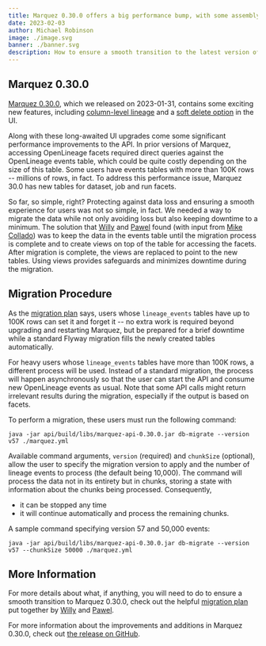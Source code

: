 ```yaml
---
title: Marquez 0.30.0 offers a big performance bump, with some assembly required
date: 2023-02-03
author: Michael Robinson
image: ./image.svg
banner: ./banner.svg
description: How to ensure a smooth transition to the latest version of Marquez. 
---
```


## Marquez 0.30.0

[Marquez 0.30.0](https://github.com/MarquezProject/marquez/releases/tag/0.30.0), 
which we released on 2023-01-31, contains some exciting new features, including 
[column-level lineage](https://github.com/MarquezProject/marquez/pull/2293) and 
a [soft delete option](https://github.com/MarquezProject/marquez/pull/2343) in 
the UI.

Along with these long-awaited UI upgrades come some significant performance 
improvements to the API. In prior versions of Marquez, accessing OpenLineage 
facets required direct queries against the OpenLineage events table, which could 
be quite costly depending on the size of this table. Some users have events 
tables with more than 100K rows -- millions of rows, in fact. To address this 
performance issue, Marquez 30.0 has new tables for dataset, job and run facets.

So far, so simple, right? Protecting against data loss and ensuring a smooth 
experience for users was not so simple, in fact. We needed a way to migrate the 
data while not only avoiding loss but also keeping downtime to a minimum. The 
solution that [Willy](https://github.com/wslulciuc) and 
[Pawel](https://github.com/pawel-big-lebowski) found (with input from 
[Mike Collado](https://github.com/collado-mike)) was to keep the data in the 
events table until the migration process is complete and to create views on top 
of the table for accessing the facets. After migration is complete, the views 
are replaced to point to the new tables. Using views provides safeguards and 
minimizes downtime during the migration. 

## Migration Procedure

As the 
[migration plan](https://github.com/MarquezProject/marquez/blob/main/api/src/main/resources/marquez/db/migration/V57__readme.md) 
says, users whose `lineage_events` tables have up to 100K rows can set it and 
forget it -- no extra work is required beyond upgrading and restarting 
Marquez, but be prepared for a brief downtime while a standard Flyway migration 
fills the newly created tables automatically.

For heavy users whose `lineage_events` tables have more than 100K rows, a 
different process will be used. Instead of a standard migration, the process will 
happen asynchronously so that the user can start the API and consume new 
OpenLineage events as usual. Note that some API calls might return irrelevant 
results during the migration, especially if the output is based on facets.

To perform a migration, these users must run the following command:

```
java -jar api/build/libs/marquez-api-0.30.0.jar db-migrate --version v57 ./marquez.yml
```

Available command arguments, `version` (required) and `chunkSize` (optional), 
allow the user to specify the migration version to apply and the number of 
lineage events to process (the default being 10,000). The command will process 
the data not in its entirety but in chunks, storing a state with information 
about the chunks being processed. Consequently,

- it can be stopped any time
- it will continue automatically and process the remaining chunks. 

A sample command specifying version 57 and 50,000 events:

```
java -jar api/build/libs/marquez-api-0.30.0.jar db-migrate --version v57 --chunkSize 50000 ./marquez.yml
```

## More Information

For more details about what, if anything, you will need to do to ensure a smooth 
transition to Marquez 0.30.0, check out the helpful
[migration plan](https://github.com/MarquezProject/marquez/blob/main/api/src/main/resources/marquez/db/migration/V57__readme.md) 
put together by [Willy](https://github.com/wslulciuc) and 
[Pawel](https://github.com/pawel-big-lebowski). 

For more information about the improvements and additions in Marquez 0.30.0, check 
out [the release on GitHub](https://github.com/MarquezProject/marquez/releases/tag/0.30.0).

